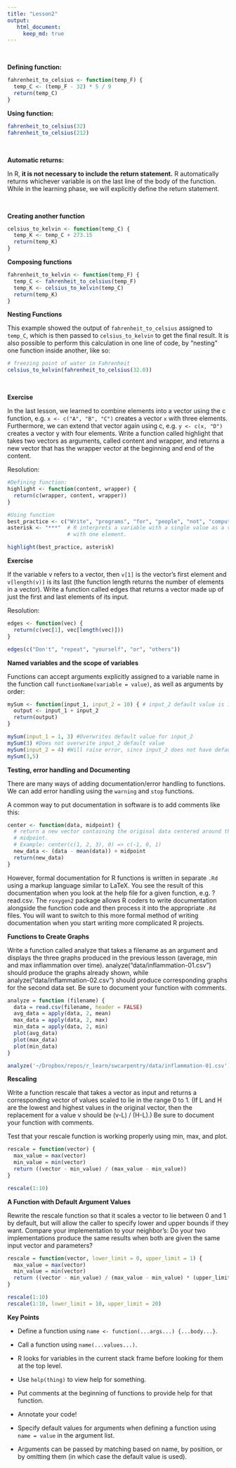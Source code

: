 ```yaml
---
title: "Lesson2"
output: 
   html_document:
     keep_md: true
---
```


<br>

**Defining function:**

```r
fahrenheit_to_celsius <- function(temp_F) {
  temp_C <- (temp_F - 32) * 5 / 9
  return(temp_C)
}
```

**Using function:**
```r
fahrenheit_to_celsius(32)
fahrenheit_to_celsius(212)
```

<br>

**Automatic returns:**

In R, **it is not necessary to include the return statement.** R automatically returns whichever variable is on the last line of the body of the function. While in the learning phase, we will explicitly define the return statement.

<br>

**Creating another function**

```r
celsius_to_kelvin <- function(temp_C) {
  temp_K <- temp_C + 273.15
  return(temp_K)
}
```

**Composing functions**

```r
fahrenheit_to_kelvin <- function(temp_F) {
  temp_C <- fahrenheit_to_celsius(temp_F)
  temp_K <- celsius_to_kelvin(temp_C)
  return(temp_K)
}
```

**Nesting Functions**
    
This example showed the output of `fahrenheit_to_celsius` assigned to `temp_C`, which is then passed to `celsius_to_kelvin` to get the final result. It is also possible to perform this calculation in one line of code, by “nesting” one function inside another, like so:

```r
# freezing point of water in Fahrenheit
celsius_to_kelvin(fahrenheit_to_celsius(32.0))
```
<br>

**Exercise**

In the last lesson, we learned to combine elements into a vector using the c function, e.g. `x <- c("A", "B", "C")` creates a vector `x` with three elements. Furthermore, we can extend that vector again using c, e.g. `y <- c(x, "D")` creates a vector y with four elements. Write a function called highlight that takes two vectors as arguments, called content and wrapper, and returns a new vector that has the wrapper vector at the beginning and end of the content.

Resolution:

```r
#Defining function:
highlight <- function(content, wrapper) {
  return(c(wrapper, content, wrapper))
}

#Using function
best_practice <- c("Write", "programs", "for", "people", "not", "computers")
asterisk <- "***"  # R interprets a variable with a single value as a vector
                   # with one element.

highlight(best_practice, asterisk)
```

**Exercise**

If the variable v refers to a vector, then `v[1]` is the vector’s first element and `v[length(v)]` is its last (the function length returns the number of elements in a vector). Write a function called edges that returns a vector made up of just the first and last elements of its input.

Resolution:

```r
edges <- function(vec) {
  return(c(vec[1], vec[length(vec)]))
}

edges(c("Don't", "repeat", "yourself", "or", "others"))

```

**Named variables and the scope of variables**

Functions can accept arguments explicitly assigned to a variable name in the function call `functionName(variable = value)`, as well as arguments by order:

```r
mySum <- function(input_1, input_2 = 10) { # input_2 default value is 10
  output <- input_1 + input_2
  return(output)
}

mySum(input_1 = 1, 3) #Overwrites default value for input_2
mySum(3) #Does not overwrite input_2 default value
mySum(input_2 = 4) #Will raise error, since input_2 does not have default value
mySum(3,5)
```
**Testing, error handling and Documenting**

There are many ways of adding documentation/error handling to functions. We can add error handling using the `warning` and `stop` functions.

A common way to put documentation in software is to add comments like this:

```r
center <- function(data, midpoint) {
  # return a new vector containing the original data centered around the
  # midpoint.
  # Example: center(c(1, 2, 3), 0) => c(-1, 0, 1)
  new_data <- (data - mean(data)) + midpoint
  return(new_data)
}
```

However, formal documentation for R functions is written in separate `.Rd` using a markup language similar to LaTeX. You see the result of this documentation when you look at the help file for a given function, e.g. ?read.csv. The `roxygen2` package allows R coders to write documentation alongside the function code and then process it into the appropriate `.Rd` files. You will want to switch to this more formal method of writing documentation when you start writing more complicated R projects.

**Functions to Create Graphs**

Write a function called analyze that takes a filename as an argument and displays the three graphs produced in the previous lesson (average, min and max inflammation over time). analyze("data/inflammation-01.csv") should produce the graphs already shown, while analyze("data/inflammation-02.csv") should produce corresponding graphs for the second data set. Be sure to document your function with comments.

```r
analyze = function (filename) {
  data = read.csv(filename, header = FALSE)
  avg_data = apply(data, 2, mean)
  max_data = apply(data, 2, max)
  min_data = apply(data, 2, min)
  plot(avg_data)
  plot(max_data)
  plot(min_data)
}

analyze('~/Dropbox/repos/r_learn/swcarpentry/data/inflammation-01.csv')
```


**Rescaling**

Write a function rescale that takes a vector as input and returns a corresponding vector of values scaled to lie in the range 0 to 1. (If L and H are the lowest and highest values in the original vector, then the replacement for a value v should be (v-L) / (H-L).) Be sure to document your function with comments.

Test that your rescale function is working properly using min, max, and plot.

```r
rescale = function(vector) {
  max_value = max(vector)
  min_value = min(vector)
  return ((vector - min_value) / (max_value - min_value))
}

rescale(1:10)

```



**A Function with Default Argument Values**

Rewrite the rescale function so that it scales a vector to lie between 0 and 1 by default, but will allow the caller to specify lower and upper bounds if they want. Compare your implementation to your neighbor’s: Do your two implementations produce the same results when both are given the same input vector and parameters?


```r
rescale = function(vector, lower_limit = 0, upper_limit = 1) {
  max_value = max(vector)
  min_value = min(vector)
  return ((vector - min_value) / (max_value - min_value) * (upper_limit - lower_limit) + lower_limit)
}

rescale(1:10)
rescale(1:10, lower_limit = 10, upper_limit = 20)
```


**Key Points**

- Define a function using `name <- function(...args...) {...body...}`.
 
- Call a function using `name(...values...)`.
 
- R looks for variables in the current stack frame before looking for them at the top level.
 
- Use `help(thing)` to view help for something.
 
- Put comments at the beginning of functions to provide help for that function.
 
- Annotate your code!
 
- Specify default values for arguments when defining a function using `name = value` in the argument list.
 
- Arguments can be passed by matching based on name, by position, or by omitting them (in which case the default value is used).